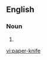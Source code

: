 ==English==
===Noun===
{{en-noun|sg=[[paper]]-[[knife]]|paper-knives}}
# {{alternative spelling of|[[paperknife]]}}

[[vi:paper-knife]]